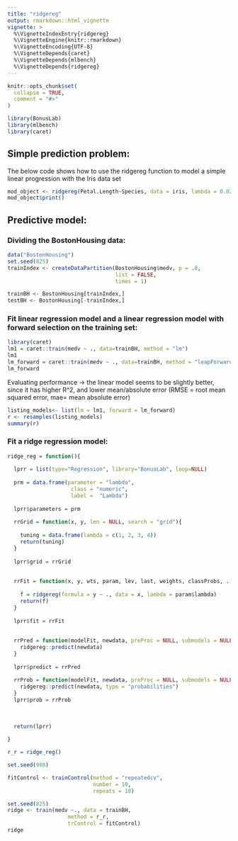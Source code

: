 ```yaml
---
title: "ridgereg"
output: rmarkdown::html_vignette
vignette: >
  %\VignetteIndexEntry{ridgereg}
  %\VignetteEngine{knitr::rmarkdown}
  %\VignetteEncoding{UTF-8}
  %\VignetteDepends{caret}
  %\VignetteDepends{mlbench}
  %\VignetteDepends{ridgereg}
---
```


```r
knitr::opts_chunk$set(
  collapse = TRUE,
  comment = "#>"
)
```

```r
library(BonusLab)
library(mlbench)
library(caret)
```

## Simple prediction problem:  
The below code shows how to use the ridgereg function to model a simple linear progression with the Iris data set  
```r
mod_object <- ridgereg(Petal.Length~Species, data = iris, lambda = 0.02)
mod_object$print()
```


## Predictive model:  

### Dividing the BostonHousing data:  
```r
data("BostonHousing")
set.seed(825)
trainIndex <- createDataPartition(BostonHousing$medv, p = .8, 
                                  list = FALSE, 
                                  times = 1)

trainBH <- BostonHousing[trainIndex,]
testBH <- BostonHousing[-trainIndex,]
```   

### Fit linear regression model and a linear regression model with forward selection on the training set:  
```r
library(caret)
lm1 = caret::train(medv ~ ., data=trainBH, method = "lm")
lm1
lm_forward = caret::train(medv ~ ., data=trainBH, method = "leapForward")
lm_forward
```

Evaluating performance  -> the linear model seems to be slightly better, since it has higher R^2, and lower mean/absolute error
(RMSE = root mean squared error, mae= mean absolute error)  

```r
listing_models<- list(lm = lm1, forward = lm_forward)
r <- resamples(listing_models)
summary(r)
```

### Fit a ridge regression model:
```r
ridge_reg = function(){
  
  lprr = list(type="Regression", library="BonusLab", loop=NULL)
  
  prm = data.frame(parameter = "lambda",
                    class = "numeric",
                    label =  "Lambda")
  
  lprr$parameters = prm
  
  rrGrid = function(x, y, len = NULL, search = "grid"){
    
    tuning = data.frame(lambda = c(1, 2, 3, 4))
    return(tuning)
  }
  
  lprr$grid = rrGrid
  
  
  rrFit = function(x, y, wts, param, lev, last, weights, classProbs, ...){
    
    f = ridgereg(formula = y ~ ., data = x, lambda = param$lambda)
    return(f)
  }
  
  lprr$fit = rrFit
  
  
  rrPred = function(modelFit, newdata, preProc = NULL, submodels = NULL){
    ridgereg::predict(newdata)
  }
  
  lprr$predict = rrPred
  
  rrProb = function(modelFit, newdata, preProc = NULL, submodels = NULL){
    ridgereg::predict(newdata, type = "probabilities")
  }
  lprr$prob = rrProb
  
 
  
  return(lprr)
  
}
```

```r

r_r = ridge_reg()

set.seed(998)

fitControl <- trainControl(method = "repeatedcv",
                           number = 10,
                           repeats = 10)

set.seed(825)
ridge <- train(medv ~., data = trainBH, 
                   method = r_r, 
                   trControl = fitControl)
ridge
```